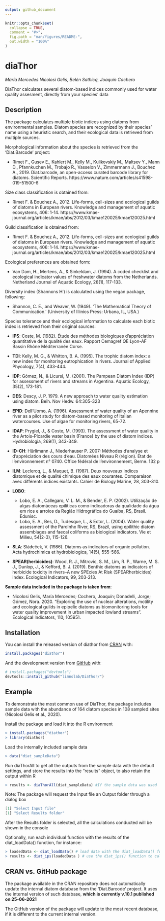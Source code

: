 ```yaml
---
output: github_document
---
```


<!-- README.md is generated from README.Rmd. Please edit that file -->

```r
knitr::opts_chunk$set(
  collapse = TRUE,
  comment = "#>",
  fig.path = "man/figures/README-",
  out.width = "100%"
)
```

# diaThor

*María Mercedes Nicolosi Gelis, Belén Sathicq, Joaquín Cochero*
<!-- badges: start -->
<!-- badges: end -->

DiaThor calculates several diatom-based indices commonly used for water quality assesment, directly from your species' data

## Description

The package calculates multiple biotic indices using diatoms from environmental samples. Diatom species are recognized by their species' name using a heuristic search, and their ecological data is retrieved from multiple sources. 

Morphological information about the species is retrieved from the 'Diat.Barcode' project:

* Rimet F., Gusev E., Kahlert M., Kelly M., Kulikovskiy M., Maltsev Y., Mann D., Pfannkuchen M., Trobajo R., Vasselon V., Zimmermann J., Bouchez A., 2019. Diat.barcode, an open-access curated barcode library for diatoms. Scientific Reports. https://www.nature.com/articles/s41598-019-51500-6

Size class classification is obtained from:

* Rimet F. & Bouchez A., 2012. Life-forms, cell-sizes and ecological guilds of diatoms in European rivers. Knowledge and management of aquatic ecosystems, 406: 1-14. 
https://www.kmae-journal.org/articles/kmae/abs/2012/03/kmae120025/kmae120025.html

Guild classification is obtained from:

* Rimet F. & Bouchez A., 2012. Life-forms, cell-sizes and ecological guilds of diatoms in European rivers. Knowledge and management of aquatic ecosystems, 406: 1-14. 
https://www.kmae-journal.org/articles/kmae/abs/2012/03/kmae120025/kmae120025.html

Ecological preferences are obtained form:

* Van Dam, H., Mertens, A., & Sinkeldam, J. (1994). A coded checklist and ecological indicator values of freshwater diatoms from the Netherlands. Netherland Journal of Aquatic Ecology, 28(1), 117-133.

Diversity index (Shannons H') is calculated using the vegan package, following:

* Shannon, C. E., and Weaver, W. (1949). ‘The Mathematical Theory of Communication.’ (University of Illinios Press: Urbana, IL, USA.)

Species tolerance and their ecological information to calculate each biotic index is retrieved from their original sources:

* __IPS__: Coste, M. (1982). Étude des méthodes biologiques d’appréciation quantitative de la qualité des eaux. Rapport Cemagref QE Lyon-AF Bassin Rhône Méditerranée Corse.

* __TDI__: Kelly, M. G., & Whitton, B. A. (1995). The trophic diatom index: a new index for monitoring eutrophication in rivers. Journal of Applied Phycology, 7(4), 433-444.

* __IDP__: Gómez, N., & Licursi, M. (2001). The Pampean Diatom Index (IDP) for assessment of rivers and streams in Argentina. Aquatic Ecology, 35(2), 173-181.

* __DES__: Descy, J. P. 1979. A new approach to water quality estimation using diatom. Beih. Nov Hedw. 64:305-323

* __EPID__: Dell'Uomo, A. (1996). Assessment of water quality of an Apennine river as a pilot study for diatom-based monitoring of Italian watercourses. Use of algae for monitoring rivers, 65-72.

* __IDAP__: Prygiel, J., & Coste, M. (1993). The assessment of water quality in the Artois-Picardie water basin (France) by the use of diatom indices. Hydrobiologia, 269(1), 343-349.

* __ID-CH__: Hürlimann J., Niederhauser P. 2007: Méthodes d’analyse et d’appréciation des cours d’eau. Diatomées Niveau R (région). État de l’environnement n° 0740. Office fédéral de l’environnement, Berne. 132 p

* __ILM__: Leclercq, L., & Maquet, B. (1987). Deux nouveaux indices diatomique et de qualité chimique des eaux courantes. Comparaison avec différents indices existants. Cahier de Biology Marine, 28, 303-310.

* __LOBO__: 
  + Lobo, E. A., Callegaro, V. L. M., & Bender, E. P. (2002). Utilização de algas diatomáceas epilíticas como indicadoras da qualidade da água em rios e arroios da Região Hidrográfica do Guaíba, RS, Brasil. Edunisc.
  + Lobo, E. A., Bes, D., Tudesque, L., & Ector, L. (2004). Water quality assessment of the Pardinho River, RS, Brazil, using epilithic diatom assemblages and faecal coliforms as biological indicators. Vie et Milieu, 54(2-3), 115-126.

* __SLA__: Sládeček, V. (1986). Diatoms as indicators of organic pollution. Acta hydrochimica et hydrobiologica, 14(5), 555-566.

* __SPEAR(herbicides)__: Wood, R. J., Mitrovic, S. M., Lim, R. P., Warne, M. S. J., Dunlop, J., & Kefford, B. J. (2019). Benthic diatoms as indicators of herbicide toxicity in rivers–A new SPEcies At Risk (SPEARherbicides) index. Ecological Indicators, 99, 203-213.

__Sample data included in the package is taken from__:

* Nicolosi Gelis, María Mercedes; Cochero, Joaquín; Donadelli, Jorge; Gómez, Nora. 2020. "Exploring the use of nuclear alterations, motility and ecological guilds in epipelic diatoms as biomonitoring tools for water quality improvement in urban impacted lowland streams". Ecological Indicators, 110, 105951.


## Installation

You can install the released version of diathor from
[CRAN](https://CRAN.R-project.org) with:

``` r
install.packages("diathor")
```

And the development version from [GitHub](https://github.com/) with:

``` r
# install.packages("devtools")
devtools::install_github("limnolab/DiaThor/")
```


## Example

To demonstrate the most common use of DiaThor, the package includes sample data with the abundance of 164 diatom species in 108 sampled sites (Nicolosi Gelis et al., 2020).

Install the package and load it into the R environment
``` r
> install.packages("diathor")
> library(diathor)
```

Load the internally included sample data
``` r
> data("diat_sampleData")
```

Run diaThorAll to get all the outputs from the sample data with the default settings, and store the results into the “results” object, to also retain the output within R
``` r
> results <- diaThorAll(diat_sampleData) #If the sample data was used
```
Note: The package will request the Input file an Output folder through a dialog box
``` r
[1] "Select Input file"
[1] "Select Results folder"
```

After the Results folder is selected, all the calculations conducted will be shown in the console

Optionally, run each individual function with the results of the diat_loadData() function, for instance:
``` r
> loadedData <- diat_loadData() # load data with the diat_loadData() function
> results <- diat_ips(loadedData ) # use the diat_ips() function to calculate the IPS index with the loaded data
```

## CRAN vs. GitHub package

The package available in the CRAN repository does not automatically update the internal diatom database from the 'Diat.Barcode' project. It uses the internal version of such database, **which is currently v.10.1 published on 25-06-2021**

The GitHub version of the package will update to the most recent database, if it is different to the current internal version.
